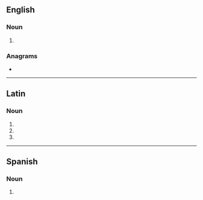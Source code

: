 {{also|magnâtes}}
==English==

===Noun===
{{head|en|noun form}}

# {{plural of|magnate|lang=en}}

===Anagrams===
* {{anagrams|en|a=aaegmnst|magentas|managest|nametags}}

----

==Latin==

===Noun===
{{la-noun-form|magnātēs}}

# {{inflection of|magnās||nom|p|lang=la}}
# {{inflection of|magnās||acc|p|lang=la}}
# {{inflection of|magnās||voc|p|lang=la}}

----

==Spanish==

===Noun===
{{head|es|noun form}}

# {{plural of|magnate|lang=es}}